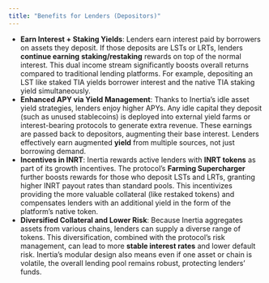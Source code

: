 ```yaml
---
title: "Benefits for Lenders (Depositors)"
---
```


- **Earn Interest \+ Staking Yields**: Lenders earn interest paid by borrowers on assets they deposit. If those deposits are LSTs or LRTs, lenders **continue earning** **staking/restaking** rewards on top of the normal interest. This dual income stream significantly boosts overall returns compared to traditional lending platforms. For example, depositing an LST like staked TIA yields borrower interest and the native TIA staking yield simultaneously.
- **Enhanced APY via Yield Management**: Thanks to Inertia’s idle asset yield strategies, lenders enjoy higher APYs. Any idle capital they deposit (such as unused stablecoins) is deployed into external yield farms or interest-bearing protocols to generate extra revenue​. These earnings are passed back to depositors, augmenting their base interest. Lenders effectively earn augmented **yield** from multiple sources, not just borrowing demand.
- **Incentives in INRT**: Inertia rewards active lenders with **INRT tokens** as part of its growth incentives. The protocol’s **Farming Supercharger** further boosts rewards for those who deposit LSTs and LRTs, granting higher INRT payout rates than standard pools​. This incentivizes providing the more valuable collateral (like restaked tokens) and compensates lenders with an additional yield in the form of the platform’s native token.
- **Diversified Collateral and Lower Risk**: Because Inertia aggregates assets from various chains, lenders can supply a diverse range of tokens. This diversification, combined with the protocol’s risk management, can lead to more **stable interest rates** and lower default risk. Inertia’s modular design also means even if one asset or chain is volatile, the overall lending pool remains robust, protecting lenders’ funds.